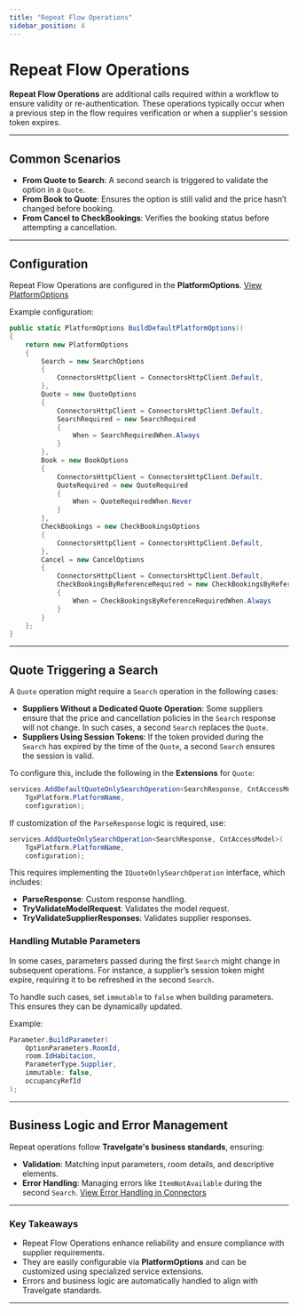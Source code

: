 ```yaml
---
title: "Repeat Flow Operations"
sidebar_position: 4
---
```


# Repeat Flow Operations

**Repeat Flow Operations** are additional calls required within a workflow to ensure validity or re-authentication. These operations typically occur when a previous step in the flow requires verification or when a supplier's session token expires.

---

## **Common Scenarios**
- **From Quote to Search**: A second search is triggered to validate the option in a `Quote`.
- **From Book to Quote**: Ensures the option is still valid and the price hasn’t changed before booking.
- **From Cancel to CheckBookings**: Verifies the booking status before attempting a cancellation.

---

## **Configuration**
Repeat Flow Operations are configured in the **PlatformOptions**. [View PlatformOptions](../Advanced_Configuration/PlatformOptions.mdx)

Example configuration:
```csharp
public static PlatformOptions BuildDefaultPlatformOptions()
{
    return new PlatformOptions
    {
        Search = new SearchOptions
        {
            ConnectorsHttpClient = ConnectorsHttpClient.Default,
        },
        Quote = new QuoteOptions
        {
            ConnectorsHttpClient = ConnectorsHttpClient.Default,
            SearchRequired = new SearchRequired
            {
                When = SearchRequiredWhen.Always
            }
        },
        Book = new BookOptions
        {
            ConnectorsHttpClient = ConnectorsHttpClient.Default,
            QuoteRequired = new QuoteRequired
            {
                When = QuoteRequiredWhen.Never
            }
        },
        CheckBookings = new CheckBookingsOptions
        {
            ConnectorsHttpClient = ConnectorsHttpClient.Default,
        },
        Cancel = new CancelOptions
        {
            ConnectorsHttpClient = ConnectorsHttpClient.Default,
            CheckBookingsByReferenceRequired = new CheckBookingsByReferenceRequired
            {
                When = CheckBookingsByReferenceRequiredWhen.Always
            }
        }
    };
}
```

---

## **Quote Triggering a Search**
A `Quote` operation might require a `Search` operation in the following cases:
- **Suppliers Without a Dedicated Quote Operation**: Some suppliers ensure that the price and cancellation policies in the `Search` response will not change. In such cases, a second `Search` replaces the `Quote`.
- **Suppliers Using Session Tokens**: If the token provided during the `Search` has expired by the time of the `Quote`, a second `Search` ensures the session is valid.

To configure this, include the following in the **Extensions** for `Quote`:

```csharp
services.AddDefaultQuoteOnlySearchOperation<SearchResponse, CntAccessModel>(
    TgxPlatform.PlatformName,
    configuration);
```

If customization of the `ParseResponse` logic is required, use:

```csharp
services.AddQuoteOnlySearchOperation<SearchResponse, CntAccessModel>(
    TgxPlatform.PlatformName,
    configuration);
```

This requires implementing the `IQuoteOnlySearchOperation` interface, which includes:
- **ParseResponse**: Custom response handling.
- **TryValidateModelRequest**: Validates the model request.
- **TryValidateSupplierResponses**: Validates supplier responses.

### **Handling Mutable Parameters**
In some cases, parameters passed during the first `Search` might change in subsequent operations. For instance, a supplier’s session token might expire, requiring it to be refreshed in the second `Search`.

To handle such cases, set `immutable` to `false` when building parameters. This ensures they can be dynamically updated.

Example:
```csharp
Parameter.BuildParameter(
    OptionParameters.RoomId,
    room.IdHabitacion,
    ParameterType.Supplier,
    immutable: false,
    occupancyRefId
);
```

---

## **Business Logic and Error Management**
Repeat operations follow **Travelgate's business standards**, ensuring:
- **Validation**: Matching input parameters, room details, and descriptive elements.
- **Error Handling**: Managing errors like `ItemNotAvailable` during the second `Search`. [View Error Handling in Connectors](Error_Handling_in_Connectors.mdx)

---

### **Key Takeaways**
- Repeat Flow Operations enhance reliability and ensure compliance with supplier requirements.
- They are easily configurable via **PlatformOptions** and can be customized using specialized service extensions.
- Errors and business logic are automatically handled to align with Travelgate standards.

---
